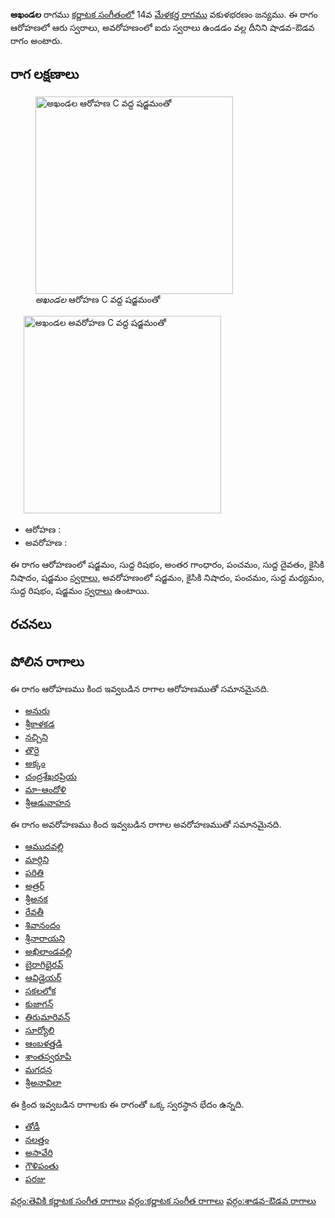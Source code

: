 {{Infobox ragam
	| name          	= అఖండల
	| synonym	    	= 
	| mela          	= 
	| chakra        	= 
	| janaka        	= 
	| type          	= శాడవ-ఔడవ
	| arohanam      	= {{svaraC|S|R1|G3|P|D1|N2|S'}} 
	| avarohanam    	= {{svaraC|S'|N2|P|M1|R1|S}}
	| jeeva         	=
	| chhaya        	=
	| nyasa         	=
	| vishesha      	= 
	| equivalent  		= 
}}
{{కర్ణాటక సంగీత రాగాలు}}
'''అఖండల''' రాగము [[కర్ణాటక సంగీతం]]లో 14వ [[మేళకర్త రాగము]] వకుళభరణం జన్యము.  ఈ రాగం ఆరోహణలో ఆరు స్వరాలు, అవరోహణంలో ఐదు స్వరాలు ఉండడం వల్ల దీనిని షాడవ-ఔడవ రాగం అంటారు.


==రాగ లక్షణాలు==
[[Image:akhandala_ar_kb2wiki.png|thumb|right|316px|''అఖండల'' ఆరోహణ C వద్ద షడ్జమంతో]]
	[[Image:akhandala_av_kb2wiki.png|thumb|right|316px|''అఖండల'' అవరోహణ C వద్ద షడ్జమంతో]]

* ఆరోహణ : {{svaraC|S|R1|G3|P|D1|N2|S'}} 
* అవరోహణ : {{svaraC|S'|N2|P|M1|R1|S}}

ఈ రాగం ఆరోహణంలో షడ్జమం, సుద్ద  రిషభం, అంతర గాంధారం, పంచమం, సుద్ద దైవతం, కైసికి నిషాదం, షడ్జమం [[స్వరాలు]], అవరోహణంలో షడ్జమం, కైసికి నిషాదం, పంచమం, సుద్ద మధ్యమం, సుద్ద  రిషభం, షడ్జమం [[స్వరాలు]] ఉంటాయి.

==రచనలు==



==పోలిన రాగాలు==
ఈ రాగం ఆరోహణము కింద ఇవ్వబడిన రాగాల ఆరోహణముతో సమానమైనది.
* [[అనురు]]
* [[శ్రీకాళకడ]]
* [[నచ్చిని]]
* [[తొరై]]
* [[అక్కం]]
* [[చంద్రశేఖరప్రియ]]
* [[మా-ఆందోళి]]
* [[శ్రీఆడువాహన]]

ఈ రాగం అవరోహణము కింద ఇవ్వబడిన రాగాల అవరోహణముతో సమానమైనది.
* [[ఆముదవల్లి]]
* [[మార్గిని]]
* [[పరితి]]
* [[అత్రర్]]
* [[శ్రీఅనక]]
* [[రేవతీ]]
* [[శివానందం]]
* [[శ్రీనారాయని]]
* [[అఖిలాండవల్లి]]
* [[బైరాగిభైరవ్]]
* [[ఆవిడైయర్]]
* [[సకలలోక]]
* [[కుజాగన్]]
* [[తిరుమారివన్]]
* [[సూర్యోలి]]
* [[ ఆంబళత్తడి]]
* [[శాంతస్వరూపి]]
* [[మగధన]]
* [[శ్రీఅనావిలా]]

ఈ క్రింద ఇవ్వబడిన రాగాలకు ఈ రాగంతో ఒక్క స్వరస్థాన భేదం ఉన్నది.
* [[తోడీ]]
* [[నలత్తం]]
* [[ అసావేరి]]
* [[గౌళిపంతు]]
* [[పరజు]]



[[వర్గం:తెవికి కర్ణాటక సంగీత రాగాలు]]
[[వర్గం:కర్ణాటక సంగీత రాగాలు]]
[[వర్గం:శాడవ-ఔడవ రాగాలు]]